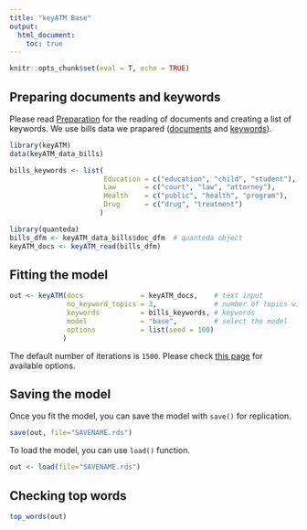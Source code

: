 ```yaml
---
title: "keyATM Base"
output: 
  html_document:
    toc: true
---
```


```r
knitr::opts_chunk$set(eval = T, echo = TRUE)
```

## Preparing documents and keywords
Please read [Preparation](Preparation.html) for the reading of documents and creating a list of keywords. We use bills data we prapared ([documents](Preparation.html#reading-documents-into-keyatm) and [keywords](Preparation.html#preparing-keywords)).

```r
library(keyATM)
data(keyATM_data_bills)

bills_keywords <- list(
                       Education = c("education", "child", "student"),
                       Law       = c("court", "law", "attorney"),
                       Health    = c("public", "health", "program"),
                       Drug      = c("drug", "treatment")
                      )

library(quanteda)
bills_dfm <- keyATM_data_bills$doc_dfm  # quanteda object
keyATM_docs <- keyATM_read(bills_dfm)
```


## Fitting the model
```r
out <- keyATM(docs              = keyATM_docs,    # text input
              no_keyword_topics = 3,              # number of topics without keywords
              keywords          = bills_keywords, # keywords
              model             = "base",         # select the model
              options           = list(seed = 100)
             )
```
The default number of iterations is `1500`. Please check [this page](Options.html) for available options.


## Saving the model

Once you fit the model, you can save the model with `save()` for replication.
```r
save(out, file="SAVENAME.rds")
```

To load the model, you can use `load()` function.
```r
out <- load(file="SAVENAME.rds")
```

## Checking top words
```r
top_words(out)
```


